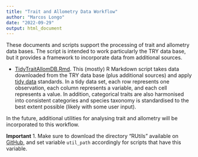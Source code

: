 ```yaml
---
title: "Trait and Allometry Data Workflow"
author: "Marcos Longo"
date: "2022-09-29"
output: html_document
---
```


These documents and scripts support the processing of trait and allometry data bases. The script is intended to work particularly the TRY data base, but it provides a framework to incorporate data from additional sources.



* [TidyTraitAllomDB.Rmd](TidyTraitAllomDB.html).  This (mostly) R Markdown script takes data downloaded from the TRY data base (plus additional sources) and apply [tidy data](https://cran.r-project.org/web/packages/tidyr/vignettes/tidy-data.html) standards. In a tidy data set, each row represents one observation, each column represents a variable, and each cell represents a value. In addition, categorical traits are also harmonised into consistent categories and species taxonomy is standardised to the best extent possible (likely with some user input).

In the future, additional utilities for analysing trait and allometry will be incorporated to this workflow.

**Important**
1. Make sure to download the directory "RUtils" available on [GitHub](https://github.com/mpaiao/TraitAllom_Workflow), and set variable `util_path` accordingly for scripts that have this variable.